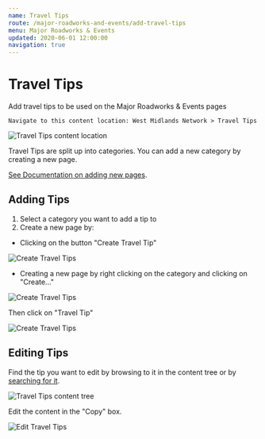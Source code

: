 ```yaml
---
name: Travel Tips
route: /major-roadworks-and-events/add-travel-tips
menu: Major Roadworks & Events
updated: 2020-06-01 12:00:00
navigation: true
---
```


# Travel Tips

Add travel tips to be used on the Major Roadworks & Events pages

```
Navigate to this content location: West Midlands Network > Travel Tips
```

![Travel Tips content location](../../../../public/pages/major-works/travel-tips/travel-tips-content.png)

Travel Tips are split up into categories. You can add a new category by creating a new page. 

[See Documentation on adding new pages](/cms/create-save-publish "Create a new page").

## Adding Tips

1. Select a category you want to add a tip to
2. Create a new page by:
 - Clicking on the button "Create Travel Tip"

![Create Travel Tips](../../../../public/pages/major-works/travel-tips/travel-tips-create-button.png)
 - Creating a new page by right clicking on the category and clicking on "Create..."

![Create Travel Tips](../../../../public/cms/create/create-page.png)

Then click on "Travel Tip"

![Create Travel Tips](../../../../public/pages/major-works/travel-tips/travel-tips-create-page.png)


## Editing Tips

Find the tip you want to edit by browsing to it in the content tree or by [searching for it](/cms/search "Search for a page").

![Travel Tips content tree](../../../../public/pages/major-works/travel-tips/travel-tips-content-tree.png)

Edit the content in the "Copy" box.

![Edit Travel Tips](../../../../public/pages/major-works/travel-tips/travel-tips-edit.png)
